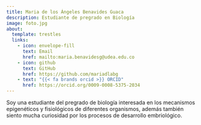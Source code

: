 ```yaml
---
title: Maria de los Ángeles Benavides Guaca
description: Estudiante de pregrado en Biología
image: foto.jpg
about:
  template: trestles
  links:
    - icon: envelope-fill
      text: Email
      href: mailto:maria.benavidesg@udea.edu.co
    - icon: github
      text: GitHub
      href: https://github.com/mariadlabg
    - text: "{{< fa brands orcid >}} ORCID"
      href: https://orcid.org/0009-0008-5375-2034
---
```


Soy una estudiante del pregrado de biología interesada en los mecanismos
epigenéticos y fisiológicos de diferentes organismos, además también siento
mucha curiosidad por los procesos de desarrollo embriológico.
